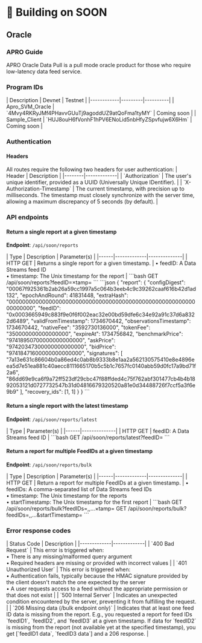 # 🔨 Building on SOON

## Oracle

### APRO Guide

<Note>
APRO Oracle Data Pull is a pull mode oracle product for those who require low-latency data feed service.
</Note>

### Program IDs

<TableContainer>
| Description | Devnet | Testnet |
|------------|---------|----------|
| Apro_SVM_Oracle | `4Mvy4RKRyJMf4PHavvGUuTj9agoddUZ9atQoFma1tyMY` | Coming soon |
| Sample_Client | `HUJ8ouH6fVonhF1hPV6ENoLid5nbHfyZSpvfujw6X6Hm` | Coming soon |
</TableContainer>

### Authentication

#### Headers

<Note>
All routes require the following two headers for user authentication:
</Note>

<TableContainer>
| Header | Description |
|--------|-------------|
| `Authorization` | The user's unique identifier, provided as a UUID (Universally Unique IDentifier). |
| `X-Authorization-Timestamp` | The current timestamp, with precision up to milliseconds. The timestamp must closely synchronize with the server time, allowing a maximum discrepancy of 5 seconds (by default). |
</TableContainer>

### API endpoints

#### Return a single report at a given timestamp

**Endpoint**: `/api/soon/reports`

<TableContainer>
| Type | Description | Parameter(s) |
|------|-------------|--------------|
| HTTP GET | Returns a single report for a given timestamp. | • feedID: A Data Streams feed ID<br/>• timestamp: The Unix timestamp for the report |
</TableContainer>

<CodeBlock>
```bash
GET /api/soon/reports?feedID=<feedID>&timestamp=<timestamp>
```
</CodeBlock>

<CodeBlock title="Response">
```json
{
  "report": {
    "configDigest": "00067f925361b2ab26a59cc1997a5c064b3eeb4c9c39262caaf616b42d1ad132",
    "epochAndRound": 41831448,
    "extraHash": "0000000000000000000000000000000000000000000000000000000000000000",
    "feedID": "0x0003665949c883f9e0f6f002eac32e00bd59dfe6c34e92a91c37d6a8322d6489",
    "validFromTimestamp": 1734670442,
    "observationsTimestamp": 1734670442,
    "nativeFee": "3592730136000",
    "tokenFee": "350000000000000000",
    "expireAt": 1734756842,
    "benchmarkPrice": "97418950700000000000000",
    "askPrice": "97420347300000000000000",
    "bidPrice": "97418471600000000000000",
    "signatures": [
      "7a13e631c86604b0a86ed4c0ab8b9333b8e1aa2a562130575410e8e4896eea5d7e51ea881c40aecc8111665170b5c5b1c7657fc0140abb59d0fc17a9bd71f2a6",
      "86dd69e9ca6f9a72ff523df29cbc47f88ffded4c75f762abf301477cb4b4b1892053121d0727732547b31d04816679320520a81e0d34488726f7ccf5a3f6e9b9"
    ],
    "recovery_ids": [1, 1]
  }
}
```
</CodeBlock>

#### Return a single report with the latest timestamp

**Endpoint**: `/api/soon/reports/latest`

<TableContainer>
| Type | Parameter(s) |
|------|--------------|
| HTTP GET | feedID: A Data Streams feed ID |
</TableContainer>

<CodeBlock>
```bash
GET /api/soon/reports/latest?feedID=<feedID>
```
</CodeBlock>

#### Return a report for multiple FeedIDs at a given timestamp

**Endpoint**: `/api/soon/reports/bulk`

<TableContainer>
| Type | Description | Parameter(s) |
|------|-------------|--------------|
| HTTP GET | Return a report for multiple FeedIDs at a given timestamp. | • feedIDs: A comma-separated list of Data Streams feed IDs<br/>• timestamp: The Unix timestamp for the reports<br/>• startTimestamp: The Unix timestamp for the first report |
</TableContainer>

<CodeBlock>
```bash
GET /api/soon/reports/bulk?feedIDs=<FeedID1>,<FeedID2>,...&timestamp=<timestamp>
GET /api/soon/reports/bulk?feedIDs=<FeedID1>,<FeedID2>,...&startTimestamp=<startTimestamp>
```
</CodeBlock>

### Error response codes

<TableContainer>
| Status Code | Description |
|-------------|-------------|
| `400 Bad Request` | This error is triggered when:<br/>• There is any missing/malformed query argument<br/>• Required headers are missing or provided with incorrect values |
| `401 Unauthorized User` | This error is triggered when:<br/>• Authentication fails, typically because the HMAC signature provided by the client doesn't match the one expected by the server<br/>• A user requests access to a feed without the appropriate permission or that does not exist |
| `500 Internal Server` | Indicates an unexpected condition encountered by the server, preventing it from fulfilling the request. |
| `206 Missing data (/bulk endpoint only)` | Indicates that at least one feed ID data is missing from the report. E.g., you requested a report for feed IDs `feedID1`, `feedID2`, and `feedID3` at a given timestamp. If data for `feedID2` is missing from the report (not available yet at the specified timestamp), you get [`feedID1 data`, `feedID3 data`] and a 206 response. |
</TableContainer>
